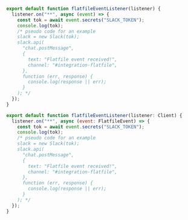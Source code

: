 <CodeGroup>

```jsx listener.js
export default function flatfileEventListener(listener) {
  listener.on("**", async (event) => {
    const tok = await event.secrets("SLACK_TOKEN");
    console.log(tok);
    /* pseudo code for an example
    slack = new Slack(tok);
    slack.api(
      "chat.postMessage",
      {
        text: "Flatfile event received!",
        channel: "#integration-flatfile",
      },
      function (err, response) {
        console.log(response || err);
      }
    ); */
  });
}
```

```jsx listener.ts
export default function flatfileEventListener(listener: Client) {
  listener.on("**", async (event: FlatfileEvent) => {
    const tok = await event.secrets("SLACK_TOKEN");
    console.log(tok);
    /* pseudo code for an example
    slack = new Slack(tok);
    slack.api(
      "chat.postMessage",
      {
        text: "Flatfile event received!",
        channel: "#integration-flatfile",
      },
      function (err, response) {
        console.log(response || err);
      }
    ); */
  });
}
```

</CodeGroup>